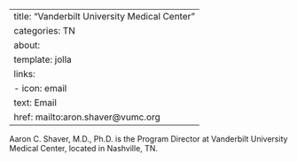 
---
title: "Vanderbilt University Medical Center"
categories: TN
about:
  template: jolla
  links:
    - icon: email
      text: Email
      href: mailto:aron.shaver@vumc.org
---

Aaron C. Shaver, M.D., Ph.D. is the Program Director at Vanderbilt University Medical Center, located in Nashville, TN. 
